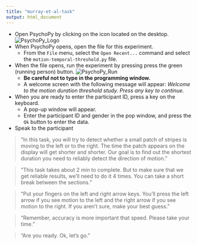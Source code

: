 ```yaml
---
title: "murray-et-al-task"
output: html_document
---
```


- Open PsychoPy by clicking on the icon located on the desktop.
![PsychoPy_Logo](images/PsychoPy-1.PNG)  
- When PsychoPy opens, open the file for this experiment.
    - From the `File` menu, select the `Open Recent...` command and select the `motion-temporal-threshold.py` file.
- When the file opens, run the experiment by pressing press the green (running person) button. ![PsychoPy_Run](images/PPrunningMan.png)  
    - **Be careful not to type in the programming window.**
    - A welcome screen with the following message will appear: *Welcome to the motion duration threshold study. Press any key to continue.*
- When you are ready to enter the participant ID, press a key on the keyboard.
    - A pop-up window will appear.
    - Enter the participant ID and gender in the pop window, and press the `Ok` button to enter the data.
- Speak to the participant

>“In this task, you will try to detect whether a small patch of stripes is moving to the left or to the right. The time the patch appears on the display will get shorter and shorter. Our goal is to find out the shortest duration you need to reliably detect the direction of motion."

>"This task takes about 2 min to complete. But to make sure that we get reliable results, we'll need to do it 4 times. You can take a short break between the sections."

>"Put your fingers on the left and right arrow keys. You'll press the left arrow if you see motion to the left and the right arrow if you see motion to the right. If you aren't sure, make your best guess."

>"Remember, accuracy is more important that speed. Please take your time."

>"Are you ready. Ok, let's go."
